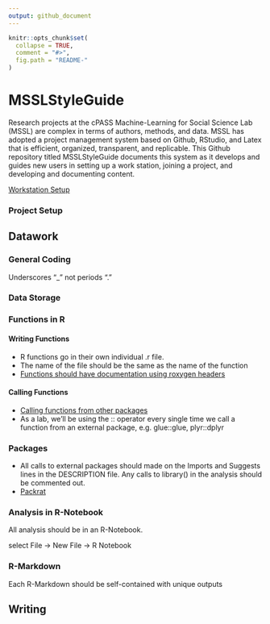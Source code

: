 ```yaml
---
output: github_document
---
```

<!-- README.md is generated from README.Rmd. Please edit that file -->

```r
knitr::opts_chunk$set(
  collapse = TRUE,
  comment = "#>",
  fig.path = "README-"
)
``` 
 
# MSSLStyleGuide

Research projects at the cPASS Machine-Learning for Social Science Lab (MSSL) are complex in terms of authors, methods, and data. MSSL has adopted a project management system based on Github, RStudio, and Latex that is efficient, organized, transparent, and replicable. This Github repository titled MSSLStyleGuide documents this system as it develops and guides new users in setting up a work station, joining a project, and developing and documenting content. 

[Workstation Setup](https://rexdouglass.github.io/MSSLStyleGuide/Workstation_Setup.nb.html)





### Project Setup

## Datawork

### General Coding

Underscores "_" not periods "."

### Data Storage

### Functions in R

#### Writing Functions

- R functions go in their own individual .r file.
- The name of the file should be the same as the name of the function
- [Functions should have documentation using roxygen headers](https://rexdouglass.github.io/MSSLStyleGuide/Function_Documentation.nb.html)

#### Calling Functions

- [Calling functions from other packages](http://kbroman.org/pkg_primer/pages/depends.html)
- As a lab, we'll be using the :: operator every single time we call a function from an external package, e.g. glue::glue, plyr::dplyr

### Packages

- All calls to external packages should made on the Imports and Suggests lines in the DESCRIPTION file. Any calls to library() in the analysis should be commented out.
- [Packrat](https://rstudio.github.io/packrat/)

### Analysis in R-Notebook

All analysis should be in an R-Notebook.

select File -> New File -> R Notebook

### R-Markdown

Each R-Markdown should be self-contained with unique outputs 

## Writing














